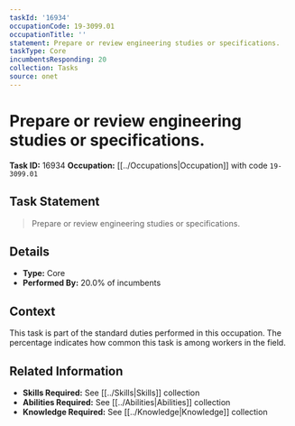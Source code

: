 ```yaml
---
taskId: '16934'
occupationCode: 19-3099.01
occupationTitle: ''
statement: Prepare or review engineering studies or specifications.
taskType: Core
incumbentsResponding: 20
collection: Tasks
source: onet
---
```

# Prepare or review engineering studies or specifications.

**Task ID:** 16934
**Occupation:** [[../Occupations|Occupation]] with code `19-3099.01`

## Task Statement

> Prepare or review engineering studies or specifications.

## Details

- **Type:** Core
- **Performed By:** 20.0% of incumbents

## Context

This task is part of the standard duties performed in this occupation. The percentage indicates how common this task is among workers in the field.

## Related Information

- **Skills Required:** See [[../Skills|Skills]] collection
- **Abilities Required:** See [[../Abilities|Abilities]] collection
- **Knowledge Required:** See [[../Knowledge|Knowledge]] collection
